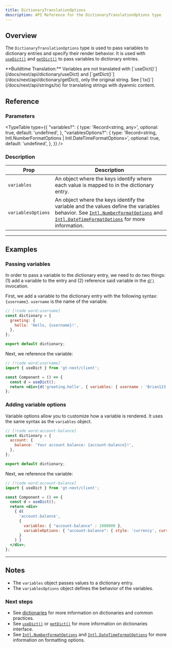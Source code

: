 ```yaml
---
title: DictionaryTranslationOptions
description: API Reference for the DictionaryTranslationOptions type
---
```


## Overview

The `DictionaryTranslationOptions` type is used to pass variables to dictionary entries and specify their render behavior.
It is used with [`useDict()`](/docs/next/api/dictionary/useDict) and [`getDict()`](/docs/next/api/dictionary/getDict) to pass variables to dictionary entries.


<Callout>
**Buildtime Translation:**
Variables are not translated with [`useDict()`](/docs/next/api/dictionary/useDict) and [`getDict()`](/docs/next/api/dictionary/getDict), only the original string.
See [`tx()`](/docs/next/api/strings/tx) for translating strings with dyanmic content.
</Callout>


## Reference


### Parameters

<TypeTable
  type={{
    "variables?": {
        type: 'Record<string, any>',
        optional: true,
        default: 'undefined',
    },
    "variablesOptions?": {
        type: 'Record<string, Intl.NumberFormatOptions | Intl.DateTimeFormatOptions>',
        optional: true,
        default: 'undefined',
    },
  }}
/>

### Description

| Prop | Description |
| ---- | ----------- |
| `variables` | An object where the keys identify where each value is mapped to in the dictionary entry.|
| `variablesOptions` | An object where the keys identify the variable and the values define the variables behavior. See [`Intl.NumberFormatOptions`](https://developer.mozilla.org/en-US/docs/Web/JavaScript/Reference/Global_Objects/Intl/NumberFormat) and [`Intl.DateTimeFormatOptions`](https://developer.mozilla.org/en-US/docs/Web/JavaScript/Reference/Global_Objects/Intl/DateTimeFormat) for more information. |


---

## Examples

### Passing variables

In order to pass a variable to the dictionary entry, we need to do two things: (1) add a variable to the entry and (2) reference said variable in the [`d()`](/docs/next/api/dictionary/useGT) invocation.

First, we add a variable to the dictionary entry with the following syntax: `{username}`.
`username` is the name of the variable.
```jsx title="dictionary.ts"
// [!code word:username]
const dictionary = {
  greeting: {
    hello: 'Hello, {username}!',
  },
};

export default dictionary;
```

Next, we reference the variable:
```jsx title="Component.tsx"
// [!code word:username]
import { useDict } from 'gt-next/client';

const Component = () => {
  const d = useDict();
  return <div>{d('greeting.hello', { variables: { username : 'Brian123' } })}</div>;
};
```

### Adding variable options

Variable options allow you to customize how a variable is rendered.
It uses the same syntax as the `variables` object.

```jsx title="dictionary.ts"
// [!code word:account-balance]
const dictionary = {
  account: {
    balance: 'Your account balance: {account-balance}!',
  },
};

export default dictionary;
```

Next, we reference the variable:
```jsx title="Component.tsx"
// [!code word:account-balance]
import { useDict } from 'gt-next/client';

const Component = () => {
  const d = useDict();
  return <div>
    { d(
      'account.balance',
      {
        variables: { "account-balance" : 1000000 },
        variableOptions: { "account-balance": { style: 'currency', currency: 'USD' } }
      }
    ) }
  </div>;
};
```



---

## Notes
 * The `variables` object passes values to a dictionary entry.
 * The `variablesOptions` object defines the behavior of the variables.

### Next steps
 * See [dictionaries](/docs/next/reference/dictionary) for more information on dictionaries and common practices.
 * See [`useDict()`](/docs/next/api/dictionary/useDict) or [`getDict()`](/docs/next/api/dictionary/getDict) for more information on dictionaries interface.
 * See [`Intl.NumberFormatOptions`](https://developer.mozilla.org/en-US/docs/Web/JavaScript/Reference/Global_Objects/Intl/NumberFormat) and [`Intl.DateTimeFormatOptions`](https://developer.mozilla.org/en-US/docs/Web/JavaScript/Reference/Global_Objects/Intl/DateTimeFormat) for more information on formatting options.
